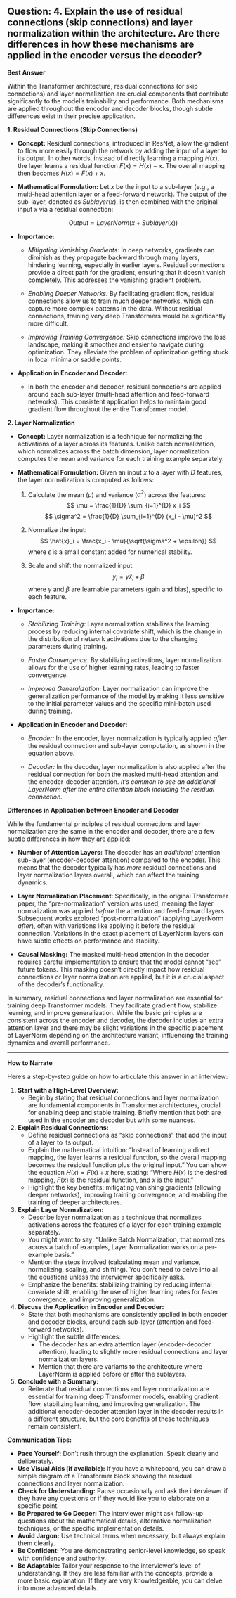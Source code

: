 ## Question: 4. Explain the use of residual connections (skip connections) and layer normalization within the architecture. Are there differences in how these mechanisms are applied in the encoder versus the decoder?

**Best Answer**

Within the Transformer architecture, residual connections (or skip connections) and layer normalization are crucial components that contribute significantly to the model's trainability and performance. Both mechanisms are applied throughout the encoder and decoder blocks, though subtle differences exist in their precise application.

**1. Residual Connections (Skip Connections)**

*   **Concept:** Residual connections, introduced in ResNet, allow the gradient to flow more easily through the network by adding the input of a layer to its output. In other words, instead of directly learning a mapping $H(x)$, the layer learns a residual function $F(x) = H(x) - x$. The overall mapping then becomes $H(x) = F(x) + x$.

*   **Mathematical Formulation:** Let $x$ be the input to a sub-layer (e.g., a multi-head attention layer or a feed-forward network). The output of the sub-layer, denoted as $Sublayer(x)$, is then combined with the original input $x$ via a residual connection:

    $$
    Output = LayerNorm(x + Sublayer(x))
    $$

*   **Importance:**
    *   *Mitigating Vanishing Gradients:* In deep networks, gradients can diminish as they propagate backward through many layers, hindering learning, especially in earlier layers. Residual connections provide a direct path for the gradient, ensuring that it doesn't vanish completely. This addresses the vanishing gradient problem.

    *   *Enabling Deeper Networks:* By facilitating gradient flow, residual connections allow us to train much deeper networks, which can capture more complex patterns in the data. Without residual connections, training very deep Transformers would be significantly more difficult.

    *   *Improving Training Convergence:*  Skip connections improve the loss landscape, making it smoother and easier to navigate during optimization. They alleviate the problem of optimization getting stuck in local minima or saddle points.

*   **Application in Encoder and Decoder:**
    *   In both the encoder and decoder, residual connections are applied around each sub-layer (multi-head attention and feed-forward networks). This consistent application helps to maintain good gradient flow throughout the entire Transformer model.

**2. Layer Normalization**

*   **Concept:** Layer normalization is a technique for normalizing the activations of a layer across its features. Unlike batch normalization, which normalizes across the batch dimension, layer normalization computes the mean and variance for each training example separately.

*   **Mathematical Formulation:** Given an input $x$ to a layer with $D$ features, the layer normalization is computed as follows:

    1.  Calculate the mean ($\mu$) and variance ($\sigma^2$) across the features:
        $$
        \mu = \frac{1}{D} \sum_{i=1}^{D} x_i
        $$
        $$
        \sigma^2 = \frac{1}{D} \sum_{i=1}^{D} (x_i - \mu)^2
        $$

    2.  Normalize the input:
        $$
        \hat{x}_i = \frac{x_i - \mu}{\sqrt{\sigma^2 + \epsilon}}
        $$
        where $\epsilon$ is a small constant added for numerical stability.

    3.  Scale and shift the normalized input:
        $$
        y_i = \gamma \hat{x}_i + \beta
        $$
        where $\gamma$ and $\beta$ are learnable parameters (gain and bias), specific to each feature.

*   **Importance:**
    *   *Stabilizing Training:* Layer normalization stabilizes the learning process by reducing internal covariate shift, which is the change in the distribution of network activations due to the changing parameters during training.

    *   *Faster Convergence:* By stabilizing activations, layer normalization allows for the use of higher learning rates, leading to faster convergence.

    *   *Improved Generalization:* Layer normalization can improve the generalization performance of the model by making it less sensitive to the initial parameter values and the specific mini-batch used during training.

*   **Application in Encoder and Decoder:**
    *   *Encoder:* In the encoder, layer normalization is typically applied *after* the residual connection and sub-layer computation, as shown in the equation above.

    *   *Decoder:* In the decoder, layer normalization is also applied after the residual connection for both the masked multi-head attention and the encoder-decoder attention.
        *It's common to see an additional LayerNorm after the entire attention block including the residual connection.*

**Differences in Application between Encoder and Decoder**

While the fundamental principles of residual connections and layer normalization are the same in the encoder and decoder, there are a few subtle differences in how they are applied:

*   **Number of Attention Layers:** The decoder has an *additional* attention sub-layer (encoder-decoder attention) compared to the encoder. This means that the decoder typically has *more* residual connections and layer normalization layers overall, which can affect the training dynamics.

*   **Layer Normalization Placement**: Specifically, in the original Transformer paper, the "pre-normalization" version was used, meaning the layer normalization was applied *before* the attention and feed-forward layers. Subsequent works explored "post-normalization" (applying LayerNorm *after*), often with variations like applying it before the residual connection. Variations in the exact placement of LayerNorm layers can have subtle effects on performance and stability.

*   **Causal Masking:** The masked multi-head attention in the decoder requires careful implementation to ensure that the model cannot "see" future tokens.  This masking doesn't directly impact how residual connections or layer normalization are applied, but it is a crucial aspect of the decoder's functionality.

In summary, residual connections and layer normalization are essential for training deep Transformer models. They facilitate gradient flow, stabilize learning, and improve generalization. While the basic principles are consistent across the encoder and decoder, the decoder includes an extra attention layer and there may be slight variations in the specific placement of LayerNorm depending on the architecture variant, influencing the training dynamics and overall performance.

---

**How to Narrate**

Here's a step-by-step guide on how to articulate this answer in an interview:

1.  **Start with a High-Level Overview:**
    *   Begin by stating that residual connections and layer normalization are fundamental components in Transformer architectures, crucial for enabling deep and stable training. Briefly mention that both are used in the encoder and decoder but with some nuances.

2.  **Explain Residual Connections:**
    *   Define residual connections as "skip connections" that add the input of a layer to its output.
    *   Explain the mathematical intuition: "Instead of learning a direct mapping, the layer learns a residual function, so the overall mapping becomes the residual function plus the original input." You can show the equation $H(x) = F(x) + x$ here, stating: "Where $H(x)$ is the desired mapping, $F(x)$ is the residual function, and $x$ is the input."
    *   Highlight the key benefits: mitigating vanishing gradients (allowing deeper networks), improving training convergence, and enabling the training of deeper architectures.

3.  **Explain Layer Normalization:**
    *   Describe layer normalization as a technique that normalizes activations across the features of a layer for each training example separately.
    *   You might want to say: "Unlike Batch Normalization, that normalizes across a batch of examples, Layer Normalization works on a per-example basis."
    *   Mention the steps involved (calculating mean and variance, normalizing, scaling, and shifting). You don't need to delve into all the equations unless the interviewer specifically asks.
    *   Emphasize the benefits: stabilizing training by reducing internal covariate shift, enabling the use of higher learning rates for faster convergence, and improving generalization.

4.  **Discuss the Application in Encoder and Decoder:**
    *   State that both mechanisms are consistently applied in both encoder and decoder blocks, around each sub-layer (attention and feed-forward networks).
    *   Highlight the subtle differences:
        *   The decoder has an extra attention layer (encoder-decoder attention), leading to slightly more residual connections and layer normalization layers.
        *   Mention that there are variants to the architecture where LayerNorm is applied before or after the sublayers.

5.  **Conclude with a Summary:**
    *   Reiterate that residual connections and layer normalization are essential for training deep Transformer models, enabling gradient flow, stabilizing learning, and improving generalization. The additional encoder-decoder attention layer in the decoder results in a different structure, but the core benefits of these techniques remain consistent.

**Communication Tips:**

*   **Pace Yourself:** Don't rush through the explanation. Speak clearly and deliberately.
*   **Use Visual Aids (if available):** If you have a whiteboard, you can draw a simple diagram of a Transformer block showing the residual connections and layer normalization.
*   **Check for Understanding:** Pause occasionally and ask the interviewer if they have any questions or if they would like you to elaborate on a specific point.
*   **Be Prepared to Go Deeper:** The interviewer might ask follow-up questions about the mathematical details, alternative normalization techniques, or the specific implementation details.
*   **Avoid Jargon:** Use technical terms when necessary, but always explain them clearly.
*   **Be Confident:** You are demonstrating senior-level knowledge, so speak with confidence and authority.
*   **Be Adaptable:** Tailor your response to the interviewer's level of understanding. If they are less familiar with the concepts, provide a more basic explanation. If they are very knowledgeable, you can delve into more advanced details.
